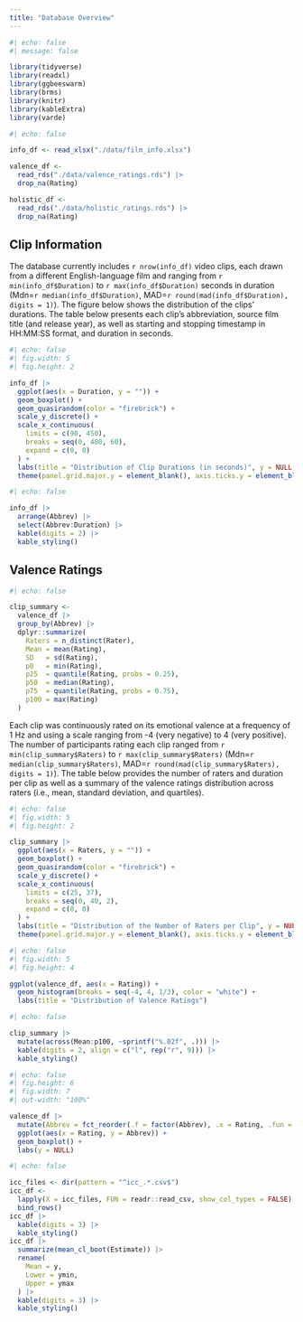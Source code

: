 ```yaml
---
title: "Database Overview"
---
```


```r
#| echo: false
#| message: false

library(tidyverse)
library(readxl)
library(ggbeeswarm)
library(brms)
library(knitr)
library(kableExtra)
library(varde)
```

```r
#| echo: false

info_df <- read_xlsx("./data/film_info.xlsx")

valence_df <- 
  read_rds("./data/valence_ratings.rds") |>
  drop_na(Rating)

holistic_df <- 
  read_rds("./data/holistic_ratings.rds") |> 
  drop_na(Rating)
```

## Clip Information

The database currently includes `r nrow(info_df)` video clips, each drawn from a different English-language film and ranging from `r min(info_df$Duration)` to `r max(info_df$Duration)` seconds in duration (Mdn=`r median(info_df$Duration)`, MAD=`r round(mad(info_df$Duration), digits = 1)`). The figure below shows the distribution of the clips' durations. The table below presents each clip's abbreviation, source film title (and release year), as well as starting and stopping timestamp in HH:MM:SS format, and duration in seconds.

```r
#| echo: false
#| fig.width: 5
#| fig.height: 2

info_df |> 
  ggplot(aes(x = Duration, y = "")) + 
  geom_boxplot() +
  geom_quasirandom(color = "firebrick") +
  scale_y_discrete() +
  scale_x_continuous(
    limits = c(90, 450), 
    breaks = seq(0, 480, 60),
    expand = c(0, 0)
  ) +
  labs(title = "Distribution of Clip Durations (in seconds)", y = NULL, x = NULL) +
  theme(panel.grid.major.y = element_blank(), axis.ticks.y = element_blank())
```

```r
#| echo: false

info_df |> 
  arrange(Abbrev) |> 
  select(Abbrev:Duration) |> 
  kable(digits = 2) |> 
  kable_styling()
```

## Valence Ratings

```r
#| echo: false

clip_summary <- 
  valence_df |>
  group_by(Abbrev) |> 
  dplyr::summarize(
    Raters = n_distinct(Rater),
    Mean = mean(Rating),
    SD   = sd(Rating),
    p0   = min(Rating),
    p25  = quantile(Rating, probs = 0.25),
    p50  = median(Rating),
    p75  = quantile(Rating, probs = 0.75),
    p100 = max(Rating)
  ) 
```

Each clip was continuously rated on its emotional valence at a frequency of 1 Hz and using a scale ranging from -4 (very negative) to 4 (very positive). The number of participants rating each clip ranged from `r min(clip_summary$Raters)` to `r max(clip_summary$Raters)` (Mdn=`r median(clip_summary$Raters)`, MAD=`r round(mad(clip_summary$Raters), digits = 1)`). The table below provides the number of raters and duration per clip as well as a summary of the valence ratings distribution across raters (i.e., mean, standard deviation, and quartiles).

```r
#| echo: false
#| fig.width: 5
#| fig.height: 2

clip_summary |> 
  ggplot(aes(x = Raters, y = "")) + 
  geom_boxplot() +
  geom_quasirandom(color = "firebrick") +
  scale_y_discrete() +
  scale_x_continuous(
    limits = c(25, 37),
    breaks = seq(0, 40, 2),
    expand = c(0, 0)
  ) +
  labs(title = "Distribution of the Number of Raters per Clip", y = NULL, x = NULL) +
  theme(panel.grid.major.y = element_blank(), axis.ticks.y = element_blank())
```

```r
#| echo: false
#| fig.width: 5
#| fig.height: 4

ggplot(valence_df, aes(x = Rating)) + 
  geom_histogram(breaks = seq(-4, 4, 1/3), color = "white") +
  labs(title = "Distribution of Valence Ratings")
```

```r
#| echo: false

clip_summary |> 
  mutate(across(Mean:p100, ~sprintf("%.02f", .))) |> 
  kable(digits = 2, align = c("l", rep("r", 9))) |> 
  kable_styling()
```

```r
#| echo: false
#| fig.height: 6
#| fig.width: 7
#| out-width: "100%"

valence_df |> 
  mutate(Abbrev = fct_reorder(.f = factor(Abbrev), .x = Rating, .fun = median, na.rm = TRUE)) |> 
  ggplot(aes(x = Rating, y = Abbrev)) + 
  geom_boxplot() +
  labs(y = NULL)
```

```r
#| echo: false

icc_files <- dir(pattern = "^icc_.*.csv$")
icc_df <- 
  lapply(X = icc_files, FUN = readr::read_csv, show_col_types = FALSE) |> 
  bind_rows()
icc_df |> 
  kable(digits = 3) |> 
  kable_styling()
icc_df |> 
  summarize(mean_cl_boot(Estimate)) |> 
  rename(
    Mean = y,
    Lower = ymin,
    Upper = ymax
  ) |> 
  kable(digits = 3) |> 
  kable_styling()
```
